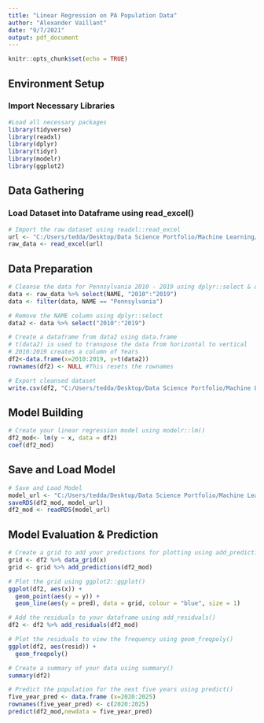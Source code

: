 ```yaml
---
title: "Linear Regression on PA Population Data"
author: "Alexander Vaillant"
date: "9/7/2021"
output: pdf_document
---
```


```r
knitr::opts_chunk$set(echo = TRUE)
```

## Environment Setup
### Import Necessary Libraries

```r
#Load all necessary packages
library(tidyverse)
library(readxl)
library(dplyr)
library(tidyr)
library(modelr)
library(ggplot2)
```

## Data Gathering
### Load Dataset into Dataframe using read_excel()

```r
# Import the raw dataset using readxl::read_excel
url <- "C:/Users/tedda/Desktop/Data Science Portfolio/Machine Learning/Supervised Learning/Regression/Linear Regression on PA Population Data/Raw Datasets/nst-est2019-alldata.xlsx"
raw_data <- read_excel(url)
```

## Data Preparation

```r
# Cleanse the data for Pennsylvania 2010 - 2019 using dplyr::select & dplyr::filter
data <- raw_data %>% select(NAME, "2010":"2019")
data <- filter(data, NAME == "Pennsylvania")

# Remove the NAME column using dplyr::select
data2 <- data %>% select("2010":"2019")

# Create a dataframe from data2 using data.frame
# t(data2) is used to transpose the data from horizontal to vertical
# 2010:2019 creates a column of Years
df2<-data.frame(x=2010:2019, y=t(data2))
rownames(df2) <- NULL #This resets the rownames

# Export cleansed dataset
write.csv(df2, "C:/Users/tedda/Desktop/Data Science Portfolio/Machine Learning/Supervised Learning/Regression/Linear Regression on PA Population Data/Cleansed Datasets/Prepped Dataset.csv")
```

## Model Building

```r
# Create your linear regression model using modelr::lm()
df2_mod<- lm(y ~ x, data = df2)
coef(df2_mod)
```

## Save and Load Model
```r
# Save and Load Model
model_url <- "C:/Users/tedda/Desktop/Data Science Portfolio/Machine Learning/Supervised Learning/Regression/Linear Regression on PA Population Data/Exported Models/PAPopulationLRModel.rds"
saveRDS(df2_mod, model_url)
df2_mod <- readRDS(model_url)
```

## Model Evaluation & Prediction

```r
# Create a grid to add your predictions for plotting using add_predictions()
grid <- df2 %>% data_grid(x)
grid <- grid %>% add_predictions(df2_mod)

# Plot the grid using ggplot2::ggplot()
ggplot(df2, aes(x)) +
  geom_point(aes(y = y)) +
  geom_line(aes(y = pred), data = grid, colour = "blue", size = 1)

# Add the residuals to your dataframe using add_residuals()
df2 <- df2 %>% add_residuals(df2_mod)

# Plot the residuals to view the frequency using geom_freqpoly()
ggplot(df2, aes(resid)) +
  geom_freqpoly()

# Create a summary of your data using summary()
summary(df2)

# Predict the population for the next five years using predict()
five_year_pred <- data.frame (x=2020:2025)
rownames(five_year_pred) <- c(2020:2025)
predict(df2_mod,newdata = five_year_pred)
```